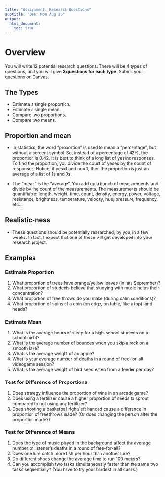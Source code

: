 ```yaml
---
title: "Assignment: Research Questions"
subtitle: "Due: Mon Aug 26"
output:
  html_document:
    toc: true
---
```


# Overview

You will write 12 potential research questions. There will be 4 types of questions, and you will give **3 questions for each type**. Submit your questions on Canvas.

## The Types

* Estimate a single proportion.
* Estimate a single mean.
* Compare two proportions.
* Compare two means.

## Proportion and mean

* In statistics, the word "proportion" is used to mean a "percentage", but without a percent symbol. So, instead of a percentage of $42\%$, the proportion is $0.42$. It is best to think of a long list of yes/no responses. To find the proportion, you divide the count of yeses by the count of responses. Notice, if yes=1 and no=0, then the proportion is just an average of a list of 1s and 0s.

* The "mean" is the "average". You add up a bunch of measurements and divide by the count of the measurements. The measurements should be quantifiable: length, weight, time, count, density, energy, power, voltage, resistance, brightness, temperature, velocity, hue, pressure, frequency, etc...

## Realistic-ness

* These questions should be potentially researched, by you, in a few weeks. In fact, I expect that one of these will get developed into your research project.

## Examples

### Estimate Proportion

1. What proportion of trees have orange/yellow leaves (in late September)?
2. What proportion of students believe that studying with music helps their concentration?
3. What proportion of free throws do you make (during calm conditions)?
4. What proportion of spins of a coin (on edge, on table, like a top) land heads?

### Estimate Mean

1. What is the average hours of sleep for a high-school students on a school night?
2. What is the average number of bounces when you skip a rock on a smooth lake?
3. What is the average weight of an apple?
4. What is your average number of deaths in a round of free-for-all videogame session?
5. What is the average weight of bird seed eaten from a feeder per day?

### Test for Difference of Proportions

1. Does strategy influence the proportion of wins in an arcade game?
2. Does using a fertilizer cause a higher proportion of seeds to sprout compared to not using any fertilizer?
3. Does shooting a basketball right/left handed cause a difference in proportion of freethrows made? (Or does changing the person alter the proportion made?)

### Test for Difference of Means

1. Does the type of music played in the background affect the average number of listener's deaths in a round of free-for-all?
2. Does one lure catch more fish per hour than another lure?
3. Do different shoes change the average time to run 100 meters?
4. Can you accomplish two tasks simultaneously faster than the same two tasks sequentially? (You have to try your hardest in all cases.)
